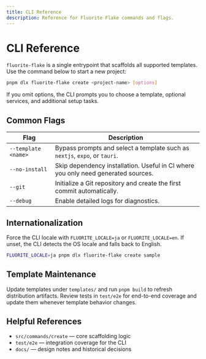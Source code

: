 ```yaml
---
title: CLI Reference
description: Reference for Fluorite Flake commands and flags.
---
```


# CLI Reference

`fluorite-flake` is a single entrypoint that scaffolds all supported templates. Use the command below to start a new project:

```bash
pnpm dlx fluorite-flake create <project-name> [options]
```

If you omit options, the CLI prompts you to choose a template, optional services, and additional setup tasks.

## Common Flags

| Flag | Description |
| --- | --- |
| `--template <name>` | Bypass prompts and select a template such as `nextjs`, `expo`, or `tauri`. |
| `--no-install` | Skip dependency installation. Useful in CI where you only need generated sources. |
| `--git` | Initialize a Git repository and create the first commit automatically. |
| `--debug` | Enable detailed logs for diagnostics. |

## Internationalization

Force the CLI locale with `FLUORITE_LOCALE=ja` or `FLUORITE_LOCALE=en`. If unset, the CLI detects the OS locale and falls back to English.

```bash
FLUORITE_LOCALE=ja pnpm dlx fluorite-flake create sample
```

## Template Maintenance

Update templates under `templates/` and run `pnpm build` to refresh distribution artifacts. Review tests in `test/e2e` for end-to-end coverage and update them whenever template behavior changes.

## Helpful References

- `src/commands/create` — core scaffolding logic
- `test/e2e` — integration coverage for the CLI
- `docs/` — design notes and historical decisions
